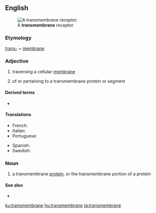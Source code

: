 ==English==
[[Image:Transmembrane receptor.svg|thumb|A '''transmembrane''' receptor.]]

===Etymology===
[[trans-]] + [[membrane]]

===Adjective===
{{en-adj|-}}

# {{lb|en|biology}} traversing a cellular [[membrane]]
# of or pertaining to a transmembrane protein or segment

====Derived terms====
* {{l|en|transmembranous}}

====Translations====
{{trans-top|Traversing a cellular membrane}}
* French: {{t+|fr|transmembranaire}}
* Italian: {{t|it|transmembrana}}
* Portuguese: {{t|pt|transmembranar}}
{{trans-mid}}
* Spanish: {{t|es|transmembranal}}
* Swedish: {{t+|sv|transmembran}}
{{trans-bottom}}

===Noun===
{{en-noun}}

# {{lb|en|cytology}} a transmembrane [[protein]], or the transmembrane portion of a protein

====See also====
* {{pedialite|Transmembrane protein}}

[[ku:transmembrane]]
[[hu:transmembrane]]
[[ta:transmembrane]]